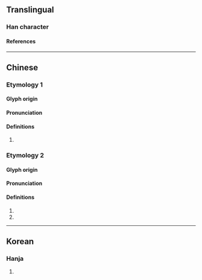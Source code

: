 {{character info/new}}
==Translingual==

===Han character===
{{Han char|rn=25|rad=卜|as=03|sn=5|four=6300|canj=RY|ids=⿰口卜}}

====References====
{{Han ref|kx=0157.290|dkj=02779|dj=0361.180|hdz=10093.020|uh=535F}}

----

==Chinese==
{{zh-forms}}

===Etymology 1===
====Glyph origin====
====Pronunciation====
{{zh-pron
|m=jī
|mc=y
|oc=y
}}

====Definitions====
{{zh-hanzi}}
# {{zh-alt-form|[[乩]]/[[稽]]|to [[divine]]}}

===Etymology 2===
====Glyph origin====
====Pronunciation====
{{zh-pron
|m=bǔ
|c=buk1
}}

====Definitions====
{{zh-hanzi}}

# {{zh-only used in|卟啉}}
# {{zh-only used in|卟吩}}

----

==Korean==

===Hanja===
{{ko-hanja|hangeul=게|rv=ge|mr=ke}}

# {{defn|lang=ko|sort=卜03}}